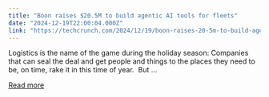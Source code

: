 ```yaml
---
title: "Boon raises $20.5M to build agentic AI tools for fleets"
date: "2024-12-19T22:00:04.000Z"
link: "https://techcrunch.com/2024/12/19/boon-raises-20-5m-to-build-agentic-ai-tools-for-fleets/"
---
```


Logistics is the name of the game during the holiday season: Companies that can seal the deal and get people and things to the places they need to be, on time, rake it in this time of year.&#160; But ...

[Read more](https://techcrunch.com/2024/12/19/boon-raises-20-5m-to-build-agentic-ai-tools-for-fleets/)
